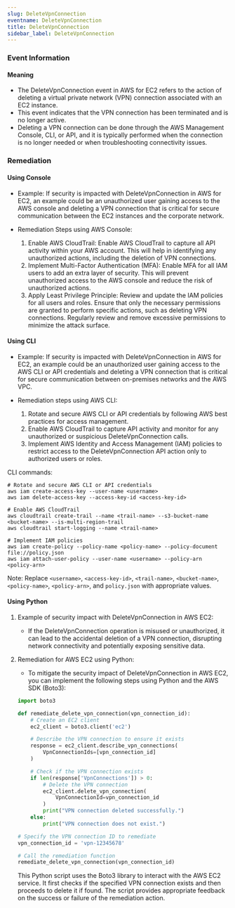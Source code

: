 ```yaml
--- 
slug: DeleteVpnConnection
eventname: DeleteVpnConnection
title: DeleteVpnConnection
sidebar_label: DeleteVpnConnection
---
```

                       
### Event Information

#### Meaning

- The DeleteVpnConnection event in AWS for EC2 refers to the action of deleting a virtual private network (VPN) connection associated with an EC2 instance.
- This event indicates that the VPN connection has been terminated and is no longer active.
- Deleting a VPN connection can be done through the AWS Management Console, CLI, or API, and it is typically performed when the connection is no longer needed or when troubleshooting connectivity issues.

### Remediation

#### Using Console

- Example: If security is impacted with DeleteVpnConnection in AWS for EC2, an example could be an unauthorized user gaining access to the AWS console and deleting a VPN connection that is critical for secure communication between the EC2 instances and the corporate network.

- Remediation Steps using AWS Console:
  1. Enable AWS CloudTrail: Enable AWS CloudTrail to capture all API activity within your AWS account. This will help in identifying any unauthorized actions, including the deletion of VPN connections.
  2. Implement Multi-Factor Authentication (MFA): Enable MFA for all IAM users to add an extra layer of security. This will prevent unauthorized access to the AWS console and reduce the risk of unauthorized actions.
  3. Apply Least Privilege Principle: Review and update the IAM policies for all users and roles. Ensure that only the necessary permissions are granted to perform specific actions, such as deleting VPN connections. Regularly review and remove excessive permissions to minimize the attack surface.

#### Using CLI

- Example: If security is impacted with DeleteVpnConnection in AWS for EC2, an example could be an unauthorized user gaining access to the AWS CLI or API credentials and deleting a VPN connection that is critical for secure communication between on-premises networks and the AWS VPC.

- Remediation steps using AWS CLI:
  1. Rotate and secure AWS CLI or API credentials by following AWS best practices for access management.
  2. Enable AWS CloudTrail to capture API activity and monitor for any unauthorized or suspicious DeleteVpnConnection calls.
  3. Implement AWS Identity and Access Management (IAM) policies to restrict access to the DeleteVpnConnection API action only to authorized users or roles.

CLI commands:
```
# Rotate and secure AWS CLI or API credentials
aws iam create-access-key --user-name <username>
aws iam delete-access-key --access-key-id <access-key-id>

# Enable AWS CloudTrail
aws cloudtrail create-trail --name <trail-name> --s3-bucket-name <bucket-name> --is-multi-region-trail
aws cloudtrail start-logging --name <trail-name>

# Implement IAM policies
aws iam create-policy --policy-name <policy-name> --policy-document file://policy.json
aws iam attach-user-policy --user-name <username> --policy-arn <policy-arn>
```
Note: Replace `<username>`, `<access-key-id>`, `<trail-name>`, `<bucket-name>`, `<policy-name>`, `<policy-arn>`, and `policy.json` with appropriate values.

#### Using Python

1. Example of security impact with DeleteVpnConnection in AWS EC2:
   - If the DeleteVpnConnection operation is misused or unauthorized, it can lead to the accidental deletion of a VPN connection, disrupting network connectivity and potentially exposing sensitive data.

2. Remediation for AWS EC2 using Python:
   - To mitigate the security impact of DeleteVpnConnection in AWS EC2, you can implement the following steps using Python and the AWS SDK (Boto3):

   ```python
   import boto3

   def remediate_delete_vpn_connection(vpn_connection_id):
       # Create an EC2 client
       ec2_client = boto3.client('ec2')

       # Describe the VPN connection to ensure it exists
       response = ec2_client.describe_vpn_connections(
           VpnConnectionIds=[vpn_connection_id]
       )

       # Check if the VPN connection exists
       if len(response['VpnConnections']) > 0:
           # Delete the VPN connection
           ec2_client.delete_vpn_connection(
               VpnConnectionId=vpn_connection_id
           )
           print("VPN connection deleted successfully.")
       else:
           print("VPN connection does not exist.")

   # Specify the VPN connection ID to remediate
   vpn_connection_id = 'vpn-12345678'

   # Call the remediation function
   remediate_delete_vpn_connection(vpn_connection_id)
   ```

   This Python script uses the Boto3 library to interact with the AWS EC2 service. It first checks if the specified VPN connection exists and then proceeds to delete it if found. The script provides appropriate feedback on the success or failure of the remediation action.


 